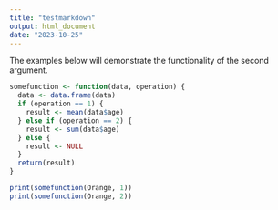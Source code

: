 ```yaml
---
title: "testmarkdown"
output: html_document
date: "2023-10-25"
---
```

The examples below will demonstrate the functionality of the second argument. 

```r
somefunction <- function(data, operation) {
  data <- data.frame(data)
  if (operation == 1) {
    result <- mean(data$age)
  } else if (operation == 2) {
    result <- sum(data$age)
  } else {
    result <- NULL
  }
  return(result)
}

print(somefunction(Orange, 1))
print(somefunction(Orange, 2))
```

